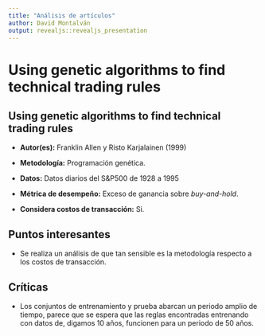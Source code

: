 ```yaml
---
title: "Análisis de artículos"
author: David Montalván
output: revealjs::revealjs_presentation
---
```


# Using genetic algorithms to find technical trading rules

##  Using genetic algorithms to find technical trading rules

- **Autor(es):** Franklin Allen y Risto Karjalainen (1999)

- **Metodología:** Programación genética.

- **Datos:** Datos diarios del S&P500 de 1928 a 1995

- **Métrica de desempeño:** Exceso de ganancia sobre *buy-and-hold*.

- **Considera costos de transacción:** Si.

## Puntos interesantes

- Se realiza un análisis de que tan sensible es la metodología respecto a los costos de transacción.

## Críticas

- Los conjuntos de entrenamiento y prueba abarcan un periodo amplio de tiempo, parece que se espera que las reglas encontradas entrenando con datos de, digamos 10 años, funcionen para un periodo de 50 años.